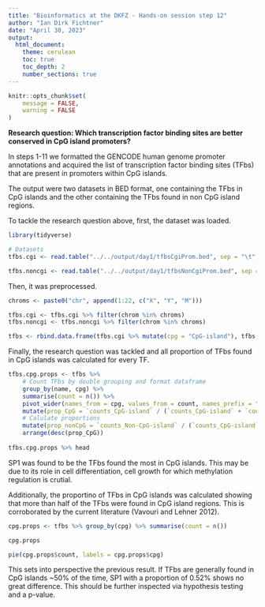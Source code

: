 ```yaml
---
title: "Bioinformatics at the DKFZ - Hands-on session step 12"
author: "Ian Dirk Fichtner"
date: "April 30, 2023"
output:
  html_document:
    theme: cerulean
    toc: true
    toc_depth: 2
    number_sections: true
---
```


```r

knitr::opts_chunk$set(
    message = FALSE,
    warning = FALSE
)

```


**Research question: Which transcription factor binding sites are better conserved in CpG island promoters?**

In steps 1-11 we formatted the GENCODE human genome promoter annotations and acquired the list of transcription factor binding sites (TFbs) that are present in promoters within CpG islands.

The output were two datasets in BED format, one containing the TFbs in CpG islands and the other containing the TFbs found in non CpG island regions.

To tackle the research question above, first, the dataset was loaded.

```r
library(tidyverse)

# Datasets
tfbs.cgi <- read.table("../../output/day1/tfbsCgiProm.bed", sep = "\t", col.names = c("chrom", "start", "stop", "name" , "score", "strand", "idk"))

tfbs.noncgi <- read.table("../../output/day1/tfbsNonCgiProm.bed", sep = "\t", col.names = c("chrom", "start", "stop", "name", "score", "strand", "idk"))

```

Then, it was preprocessed.

```r

chroms <- paste0("chr", append(1:22, c("X", "Y", "M")))

tfbs.cgi <- tfbs.cgi %>% filter(chrom %in% chroms)
tfbs.noncgi <- tfbs.noncgi %>% filter(chrom %in% chroms)

tfbs <- rbind.data.frame(tfbs.cgi %>% mutate(cpg = "CpG-island"), tfbs.noncgi %>% mutate(cpg = "Non-CpG-island"))

```

Finally, the research question was tackled and all proportion of TFbs found in CpG islands was calculated for every TF.

```r

tfbs.cpg.props <- tfbs %>%
    # Count TFbs by double grouping and format dataframe
    group_by(name, cpg) %>%
    summarise(count = n()) %>% 
    pivot_wider(names_from = cpg, values_from = count, names_prefix = "counts_") %>% 
    mutate(prop_CpG = `counts_CpG-island` / (`counts_CpG-island` + `counts_Non-CpG-island`)) %>%
    # Calulate proportions
    mutate(prop_nonCpG = `counts_Non-CpG-island` / (`counts_CpG-island` + `counts_Non-CpG-island`)) %>%
    arrange(desc(prop_CpG))
    
tfbs.cpg.props %>% head

```
SP1 was found to be the TFbs found the most in CpG islands. This may be due to its role in cell differentiation, cell growth for which methylation regulation is crutial.

Additionally, the proportino of TFbs in CpG islands was calculated showing that more than half of the TFbs were found in CpG island regions. This is corroborated by the current literature (Vavouri and Lehner 2012).


```r

cpg.props <- tfbs %>% group_by(cpg) %>% summarise(count = n())

cpg.props

```


```r

pie(cpg.props$count, labels = cpg.props$cpg)

```

This sets into perspective the previous result. If TFbs are generally found in CpG islands ~50% of the time, SP1 with a proportion of 0.52% shows no great difference. This should be further inspected via hypothesis testing and a p-value. 